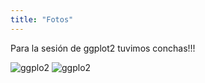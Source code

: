 ```yaml
---
title: "Fotos"
---
```


Para la sesión de ggplot2 tuvimos conchas!!! 

![ggplo2](photos/IMG_20200219_152931.jpg)
![ggplo2](photos/IMG_20200219_152943.jpg)



 